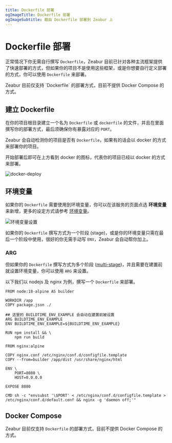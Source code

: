 ```yaml
---
title: Dockerfile 部署
ogImageTitle: Dockerfile 部署
ogImageSubtitle: 藉由 Dockerfile 部署到 Zeabur 上
---
```



# Dockerfile 部署

正常情况下你无需自行撰写 `Dockerfile`，Zeabur 目前已针对各种主流框架提供了快速部署的方式，但如果你的项目不是使用这些框架，或是你想要自行定义部署的方式，你可以使用 `Dockerfile` 来部署。

<Callout type="warning">
  Zeabur 目前仅支持 `Dockerfile` 的部署方式，目前不提供 Docker Compose 的方式。
</Callout>

## 建立 Dockerfile

在你的项目根目录建立一个名为 `Dockerfile` 或 `dockerfile` 的文件，并且在里面撰写你的部署方式，最后须确保你有暴露对应的 `PORT`。

Zeabur 会自动检测你的项目是否有 `Dockerfile`，如果有的话会以 docker 的方式来部署你的项目。

<Callout type="info">
  开始部署后即可在上方看到 docker 的图标，代表你的项目已经以 docker 的方式来部署。
</Callout>

![docker-deploy](/deploy/dockerfile/docker-deploy.png)

## 环境变量

如果你的 `Dockerfile` 需要使用到环境变量，你可以在该服务的页面点选 **环境变量** 来新增，更多的设定方式请参考 [环境变量](/zh-CN/environment/variables)。

![环境变量设置](/environment/add-variables.png)

如果你的 `Dockerfile` 撰写方式为一个阶段 (stage)，或是你的环境变量只需在最后一个阶段中使用，很好的你无需手动写 `ENV`，Zeabur 会自动帮你加上。

### ARG

但如果你的 `Dockerfile` 撰写方式为多个阶段 ([multi-stage](https://docs.docker.com/build/building/multi-stage/))，并且需要在建置前就设置环境变量，你可以使用 `ARG` 来设置。

以下我们以 nodejs 及 nginx 为例，撰写一个 `Dockerfile` 来部署。

```docker {7-8} copy
FROM node:18-alpine AS builder

WORKDIR /app
COPY package.json ./

## 这里的 BUILDTIME_ENV_EXAMPLE 会自动在建置前被设置
ARG BUILDTIME_ENV_EXAMPLE
ENV BUILDTIME_ENV_EXAMPLE=${BUILDTIME_ENV_EXAMPLE}

RUN npm install && \
    npm run build

FROM nginx:alpine

COPY nginx.conf /etc/nginx/conf.d/configfile.template
COPY --from=builder /app/dist /usr/share/nginx/html

ENV \
    PORT=8080 \
    HOST=0.0.0.0

EXPOSE 8080

CMD sh -c "envsubst '\$PORT' < /etc/nginx/conf.d/configfile.template > /etc/nginx/conf.d/default.conf && nginx -g 'daemon off;'"
```

## Docker Compose

Zeabur 目前仅支持 `Dockerfile` 的部署方式，目前不提供 Docker Compose 的方式。
